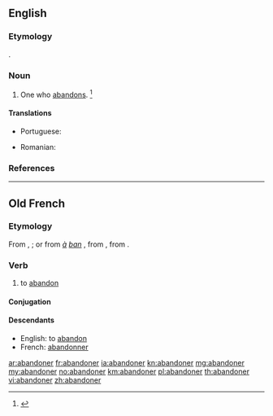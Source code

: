 ==English==

===Etymology===
{{suffix|abandon|er|id2=agent noun|lang=en}}.

===Noun===
{{en-noun}}

# One who [[abandon]]s. {{defdate|Late 16<sup>th</sup> century.}}<ref name=SOED>{{R:SOED5|page=2}}</ref>

====Translations====
{{trans-top|one who abandons}}
* Portuguese: {{t+|pt|abandonador|m}}
{{trans-mid}}
* Romanian: {{t|ro|abandonator}}
{{trans-bottom}}

===References===
<references/>

----

==Old French==

===Etymology===
From {{m|fro|abandon}}, {{m|fro|abandun}}; or from ''[[à]] [[ban]]'' {{m|fro|doner}}, from {{etyl|frk|fro}} {{m|frk|*bann}}, from {{etyl|gem-pro|fro}} {{m|gem-pro|*bannaną}}.

===Verb===
{{head|fro|verb}}

# to [[abandon]]

====Conjugation====
{{fro-conj-er}}

====Descendants====
* English: to [[abandon]]
* French: [[abandonner]]

[[ar:abandoner]]
[[fr:abandoner]]
[[ia:abandoner]]
[[kn:abandoner]]
[[mg:abandoner]]
[[my:abandoner]]
[[no:abandoner]]
[[km:abandoner]]
[[pl:abandoner]]
[[th:abandoner]]
[[vi:abandoner]]
[[zh:abandoner]]